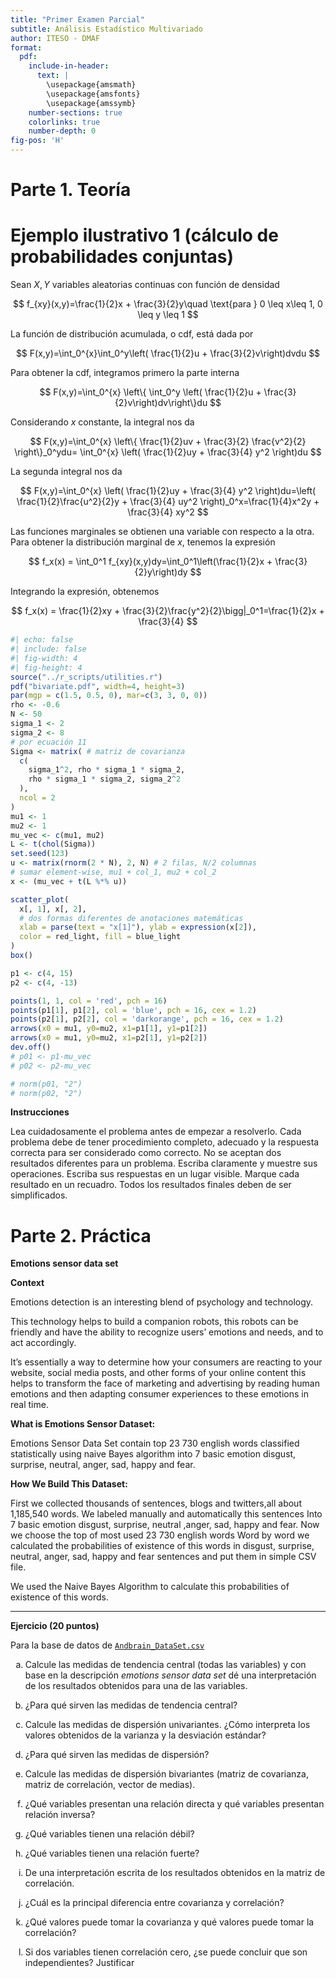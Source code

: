 ```yaml
---
title: "Primer Examen Parcial"
subtitle: Análisis Estadístico Multivariado
author: ITESO - DMAF
format:
  pdf: 
    include-in-header: 
      text: |
        \usepackage{amsmath}
        \usepackage{amsfonts}
        \usepackage{amssymb}
    number-sections: true
    colorlinks: true
    number-depth: 0
fig-pos: 'H'
---
```


# Parte 1. Teoría

# Ejemplo ilustrativo 1 (cálculo de probabilidades conjuntas)

Sean $X, Y$ variables aleatorias continuas con función de densidad

$$
  f_{xy}(x,y)=\frac{1}{2}x + \frac{3}{2}y\quad \text{para } 0 \leq x\leq 1, 0 \leq y \leq 1
$$

La función de distribución acumulada, o cdf, está dada por

$$
  F(x,y)=\int_0^{x}\int_0^y\left( \frac{1}{2}u + \frac{3}{2}v\right)dvdu
$$

Para obtener la cdf, integramos primero la parte interna

$$
  F(x,y)=\int_0^{x} \left\{ \int_0^y \left( \frac{1}{2}u + \frac{3}{2}v\right)dv\right\}du
$$

Considerando $x$ constante, la integral nos da 

$$
  F(x,y)=\int_0^{x} \left\{ \frac{1}{2}uv + \frac{3}{2} \frac{v^2}{2} \right\}_0^ydu=
  \int_0^{x} \left( \frac{1}{2}uy + \frac{3}{4} y^2 \right)du
$$

La segunda integral nos da

$$
  F(x,y)=\int_0^{x} \left( \frac{1}{2}uy + \frac{3}{4} y^2 \right)du=\left( \frac{1}{2}\frac{u^2}{2}y + \frac{3}{4} uy^2 \right)_0^x=\frac{1}{4}x^2y + \frac{3}{4} xy^2
$$

Las funciones marginales se obtienen una variable con respecto a la otra. Para obtener la distribución marginal de $x$, tenemos la expresión

$$
  f_x(x) = \int_0^1 f_{xy}(x,y)dy=\int_0^1\left(\frac{1}{2}x + \frac{3}{2}y\right)dy
$$

Integrando la expresión, obtenemos

$$
  f_x(x) = \frac{1}{2}xy + \frac{3}{2}\frac{y^2}{2}\bigg|_0^1=\frac{1}{2}x + \frac{3}{4}
$$



```r
#| echo: false
#| include: false
#| fig-width: 4
#| fig-height: 4
source("../r_scripts/utilities.r")
pdf("bivariate.pdf", width=4, height=3)
par(mgp = c(1.5, 0.5, 0), mar=c(3, 3, 0, 0))
rho <- -0.6
N <- 50
sigma_1 <- 2
sigma_2 <- 8
# por ecuación 11
Sigma <- matrix( # matriz de covarianza
  c(
    sigma_1^2, rho * sigma_1 * sigma_2,
    rho * sigma_1 * sigma_2, sigma_2^2
  ),
  ncol = 2
)
mu1 <- 1
mu2 <- 1
mu_vec <- c(mu1, mu2)
L <- t(chol(Sigma))
set.seed(123)
u <- matrix(rnorm(2 * N), 2, N) # 2 filas, N/2 columnas
# sumar element-wise, mu1 + col_1, mu2 + col_2
x <- (mu_vec + t(L %*% u))

scatter_plot(
  x[, 1], x[, 2],
  # dos formas diferentes de anotaciones matemáticas
  xlab = parse(text = "x[1]"), ylab = expression(x[2]),
  color = red_light, fill = blue_light
)
box()

p1 <- c(4, 15)
p2 <- c(4, -13)

points(1, 1, col = 'red', pch = 16)
points(p1[1], p1[2], col = 'blue', pch = 16, cex = 1.2)
points(p2[1], p2[2], col = 'darkorange', pch = 16, cex = 1.2)
arrows(x0 = mu1, y0=mu2, x1=p1[1], y1=p1[2])
arrows(x0 = mu1, y0=mu2, x1=p2[1], y1=p2[2])
dev.off()
# p01 <- p1-mu_vec
# p02 <- p2-mu_vec

# norm(p01, "2")
# norm(p02, "2")
```

**Instrucciones**

Lea cuidadosamente el problema antes de empezar a resolverlo. Cada problema debe de tener procedimiento completo, adecuado y la respuesta correcta para ser considerado como correcto. No se aceptan dos resultados diferentes para un problema. Escriba claramente y muestre sus operaciones. Escriba sus respuestas en un lugar visible. Marque cada resultado en un recuadro. Todos los resultados finales deben de ser simplificados.


\begin{enumerate}
  \setlength{\itemsep}{0pt}
  \setlength{\parskip}{0pt}
  \setlength{\parsep}{0pt}


\item (10 puntos) Para la función 

$$
  f_{xy}(x,y)=\frac{1}{2}x + \frac{3}{2}y\quad \text{para } 0 \leq x\leq 1, 0 \leq y \leq 1
$$

\begin{itemize}
  \setlength{\itemsep}{0pt}
  \setlength{\parskip}{0pt}
  \setlength{\parsep}{0pt}
  \item[a)] Encontrar las densidades condicionales de $x$ dado $y$ y de $y$ dado $x$, que están dadas por 
  $$
    f_{x|y}(x\mid y)=\frac{f_{xy}(x,y)}{f_y(y)},\quad f_{y|x}(y\mid x)=\frac{f_{xy}(x,y)}{f_x(x)}
  $$
  \item[b)] Demuestra que $X, Y$ \textit{no} son independientes. Para eso sírvete de la regla que se cunmple cuando son independientes 
  
  $$f_{xy}(x,y)=f_x(x)f_y(y)$$
\end{itemize}

\item (15 puntos)

Un sistema electrónico tiene uno de cada dos tipos diferentes de componentes de
operación en operación conjunta. Denote con $X$ y $Y$ las duraciones aleatorias de los componentes del tipo I y tipo II respectivamente. La función de densidad de
probabilidad conjunta está dada por

$$
  f_{xy}(x, y)= \frac{1}{8}x\exp\left[ -(x+y)/2 \right]\ x,y > 0
$$

Nota: las mediciones son en cientos de horas.

\begin{itemize}
  \setlength{\itemsep}{0pt}
  \setlength{\parskip}{0pt}
  \setlength{\parsep}{0pt}
  \item[a)] Encontrar $P(X>1, Y>1)$. Hint: el límite inferior de ambas integrales es 1.
  \item[b)] Encontrar la probabilidad de que el componente tipo II tenga una vida útil de más de 200 horas. Hint: se necesita la probabilidad marginal de $Y$.
\end{itemize}

\item (15 puntos). La administración en un restaurante de comida rápida está interesada en el comportamiento conjunto de las variables aleatorias $X$ y $Y$. $X$, representa el tiempo total entre la llegada de un cliente a la tienda y la salida de la ventanilla de servicio, $Y$, el tiempo que un cliente espera en la fila antes de llegar a la ventanilla de servicio.
Como $X$ incluye el tiempo que un cliente espera en la fila, debemos tener $X \geq Y$. La distribución de valores observados puede ser modelada por la siguiente función de densidad de probabilidad conjunta

$$
  f_{xy}(x, y)= \exp\left( - x\right),\quad 0\leq y\leq x < \infty
$$

con el tiempo medido en minutos. 

\begin{itemize}
  \setlength{\itemsep}{0pt}
  \setlength{\parskip}{0pt}
  \setlength{\parsep}{0pt}
  \item[a)] $P(X<2, Y > 1)$.
  \item[b)] Las funciones de densidad marginal para ambas variables.
  \item[c)] La función de densidad condicional de $X$ dado $Y=y$.
\end{itemize}

\item (15 puntos). La densidad conjunta para las variables aleatorias $X$ y $Y$, donde $X$ es el
cambio unitario de temperatura y $Y$ es la proporción de desplazamiento espectral que produce cierta partícula atómica está dada por
$$
  f_{XY}(x,y)=10xy^2,\ 0<x<y<1
$$

Dibuje la región $0<x<y<1$ en el plano $x,y$ y calcule las siguientes probabilidades, y dé una interpretación de los resultados obtenidos

a) $P(X\leq 1/2, Y\leq 1/2)$

b) $P(1/4\leq Y\leq 3/4)$

c) $P(X\leq 3/4)$

\item (15 puntos). Un supermercado cuenta tanto con una caja normal como con una rápida. La función de masa de probabilidad conjunta de X1 el número de clientes formados en la caja normal a una hora particular del día y de X2 el número de clientes formados en la caja rápida a la misma hora está dada por

\begin{center}
\begin{tabular}{|c|c|c|c|c|}
$X_1$\backslash$X_2$ & 0    & 1    & 2    & 3    \\ \hline
0             & 0.08 & 0.07 & 0.04 & 0    \\
1             & 0.06 & 0.15 & 0.05 & 0.04 \\
2             & 0.05 & 0.04 & 0.10 & 0.06 \\
3             & 0    & 0.03 & 0.04 & 0.07 \\
4             & 0    & 0.01 & 0.05 & 0.06 \\ \hline
\end{tabular}
\end{center}

a) Calcular $P(X_1 = 1, X_2 = 1)$

b) Calcular $P(X_1\leq 3, X_2 \leq 2)$

c) Determinar la función de probabilidad marginal de $X_1$ y $X_2$

d) Determinar la función de probabilidad condicional para $X_2\mid X_1 = 2$. Dar una interpretación al resultado.

e) ¿Cuál es la probabilidad de que dos clientes estén formados en la caja rápida *dado* que tres clientes estén formados en la caja normal?

g) ¿$X_1$ y $X_2$ son independientes? Justificar la respuesta.

\item (10 puntos). En la figura 1 se muestra una muestra bivariada con $\pmb{\mu}=(1, 1), \rho = -0.6, \sigma_1=2$ y $\sigma_2=8$. Los puntos azul y naranja tienen coordenadas p1=(`r p1`) y p2=(`r p2`) respectivamente. 

\begin{figure}[H]
  \centering
  \includegraphics[width=0.6\textwidth]{bivariate.pdf}
  \label{fig:fig1}
  \caption{Muestra bivariada $X_1,X_2 \sim \mathcal{N}(\pmb{\mu}, \Sigma)$}
\end{figure}
\vspace{-1em}

a) Encuentra las distancias euclideanas (norma $L_{2}$) y de Mahalanobis $d$ para cada punto.

b) Concluye si, con un $\alpha=0.01$, se debería clasificar alguno de los puntos como un \textit{outlier}. (Para esto, recuerda que $d^2$ tiene distribución $\chi^2(1-\alpha, df)$).

\end{enumerate}

# Parte 2. Práctica

**Emotions sensor data set**

**Context**

Emotions detection is an interesting blend of psychology and technology.

This technology helps to build a companion robots, this robots can be friendly and have the ability to recognize users’ emotions and needs, and to act accordingly.

It’s essentially a way to determine how your consumers are reacting to your website, social media posts, and other forms of your online content this helps to transform the face of marketing and advertising by reading human emotions and then adapting consumer experiences to these emotions
in real time.

**What is Emotions Sensor Dataset:**

Emotions Sensor Data Set contain top 23 730 english words classified statistically using naive Bayes algorithm into 7 basic emotion disgust, surprise, neutral, anger, sad, happy and fear.

**How We Build This Dataset:**

First we collected thousands of sentences, blogs and twitters,all about 1,185,540 words.
We labeled manually and automatically this sentences Into 7 basic emotion disgust, surprise, neutral
,anger, sad, happy and fear.
Now we choose the top of most used 23 730 english words
Word by word we calculated the probabilities of existence of this words in disgust, surprise, neutral, anger, sad, happy and fear sentences and put them in simple CSV file.

We used the Naive Bayes Algorithm to calculate this probabilities of existence of this words.

---

**Ejercicio (20 puntos)**

Para la base de datos de [`Andbrain_DataSet.csv`](../datos/Andbrain_DataSet.csv)


a) Calcule las medidas de tendencia central (todas las variables) y con base en la descripción *emotions sensor data set* dé una interpretación de los resultados obtenidos para una de las variables.

b) ¿Para qué sirven las medidas de tendencia central?

c) Calcule las medidas de dispersión univariantes. ¿Cómo interpreta los valores obtenidos de la varianza y la desviación estándar?

d) ¿Para qué sirven las medidas de dispersión?

e) Calcule las medidas de dispersión bivariantes (matriz de covarianza, matriz de correlación, vector de medias).

f) ¿Qué variables presentan una relación directa y qué variables presentan relación inversa?

g) ¿Qué variables tienen una relación débil?

h) ¿Qué variables tienen una relación fuerte?

i) De una interpretación escrita de los resultados obtenidos en la matriz de correlación.

j) ¿Cuál es la principal diferencia entre covarianza y correlación?

k) ¿Qué valores puede tomar la covarianza y qué valores puede tomar la correlación?

l) Si dos variables tienen correlación cero, ¿se puede concluir que son independientes? Justificar